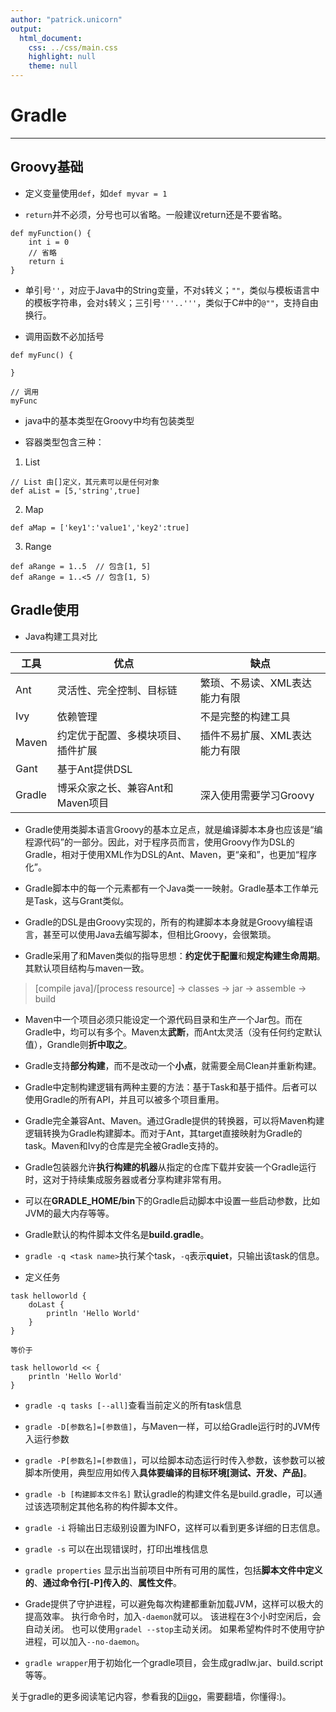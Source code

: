 ```yaml
---
author: "patrick.unicorn"
output:
  html_document:
    css: ../css/main.css
    highlight: null
    theme: null
---
```


Gradle
===

* * *

## Groovy基础

+ 定义变量使用`def`，如`def myvar = 1`

+ `return`并不必须，分号也可以省略。一般建议return还是不要省略。

```
def myFunction() {
    int i = 0
    // 省略
    return i
}
```

+ 单引号`''`，对应于Java中的String变量，不对`$`转义；`""`，类似与模板语言中的模板字符串，会对`$`转义；三引号`'''..'''`，类似于C#中的`@""`，支持自由换行。

+ 调用函数不必加括号

```
def myFunc() {

}

// 调用
myFunc
```

+ java中的基本类型在Groovy中均有包装类型

+ 容器类型包含三种：

1. List

```
// List 由[]定义，其元素可以是任何对象 
def aList = [5,'string',true] 
```

2. Map

```
def aMap = ['key1':'value1','key2':true] 
```

3. Range

```
def aRange = 1..5  // 包含[1, 5]
def aRange = 1..<5 // 包含[1, 5)
```

## Gradle使用

+ Java构建工具对比

|工具|优点|缺点|
|--|--|--|
|Ant|灵活性、完全控制、目标链|繁琐、不易读、XML表达能力有限|
|Ivy|依赖管理|不是完整的构建工具|
|Maven|约定优于配置、多模块项目、插件扩展|插件不易扩展、XML表达能力有限|
|Gant|基于Ant提供DSL||
|Gradle|博采众家之长、兼容Ant和Maven项目|深入使用需要学习Groovy|

+ Gradle使用类脚本语言Groovy的基本立足点，就是编译脚本本身也应该是“编程源代码”的一部分。因此，对于程序员而言，使用Groovy作为DSL的Gradle，相对于使用XML作为DSL的Ant、Maven，更“亲和”，也更加“程序化”。

+ Gradle脚本中的每一个元素都有一个Java类一一映射。Gradle基本工作单元是Task，这与Grant类似。

+ Gradle的DSL是由Groovy实现的，所有的构建脚本本身就是Groovy编程语言，甚至可以使用Java去编写脚本，但相比Groovy，会很繁琐。

+ Gradle采用了和Maven类似的指导思想：**约定优于配置**和**规定构建生命周期**。其默认项目结构与maven一致。

<blockquote>
[compile java]/[process resource] -> classes -> jar -> assemble -> build
</blockquote>

+ Maven中一个项目必须只能设定一个源代码目录和生产一个Jar包。而在Gradle中，均可以有多个。Maven太**武断**，而Ant太灵活（没有任何约定默认值），Grandle则**折中取之**。

+ Gradle支持**部分构建**，而不是改动一个**小点**，就需要全局Clean并重新构建。

+ Gradle中定制构建逻辑有两种主要的方法：基于Task和基于插件。后者可以使用Gradle的所有API，并且可以被多个项目重用。

+ Gradle完全兼容Ant、Maven。通过Gradle提供的转换器，可以将Maven构建逻辑转换为Gradle构建脚本。而对于Ant，其target直接映射为Gradle的task。Maven和Ivy的仓库是完全被Gradle支持的。

+ Gradle包装器允许**执行构建的机器**从指定的仓库下载并安装一个Gradle运行时，这对于持续集成服务器或者分享构建非常有用。

+ 可以在**GRADLE_HOME/bin**下的Gradle启动脚本中设置一些启动参数，比如JVM的最大内存等等。

+ Gradle默认的构件脚本文件名是**build.gradle**。

+ `gradle -q <task name>`执行某个task，`-q`表示**quiet**，只输出该task的信息。

+ 定义任务

```
task helloworld {
    doLast {
        println 'Hello World'
    }
}

等价于

task helloworld << {
    println 'Hello World'
}
```

+ `gradle -q tasks [--all]`查看当前定义的所有task信息

+ `gradle -D[参数名]=[参数值]`，与Maven一样，可以给Gradle运行时的JVM传入运行参数

+ `gradle -P[参数名]=[参数值]`，可以给脚本动态运行时传入参数，该参数可以被脚本所使用，典型应用如传入**具体要编译的目标环境[测试、开发、产品]**。

+ `gradle -b [构建脚本文件名]` 默认gradle的构建文件名是build.gradle，可以通过该选项制定其他名称的构件脚本文件。

+ `gradle -i` 将输出日志级别设置为INFO，这样可以看到更多详细的日志信息。

+ `gradle -s` 可以在出现错误时，打印出堆栈信息

+ `gradle properties` 显示出当前项目中所有可用的属性，包括**脚本文件中定义的**、**通过命令行[-P]传入的**、**属性文件**。

+ Grade提供了守护进程，可以避免每次构建都重新加载JVM，这样可以极大的提高效率。 执行命令时，加入`-daemon`就可以。 该进程在3个小时空闲后，会自动关闭。 也可以使用`gradel --stop`主动关闭。 如果希望构件时不使用守护进程，可以加入`--no-daemon`。

+ `gradle wrapper`用于初始化一个gradle项目，会生成gradlw.jar、build.script等等。

关于gradle的更多阅读笔记内容，参看我的[Diigo][1]，需要翻墙，你懂得:)。

[1]: https://www.diigo.com/user/patrick-unicorn/gradle